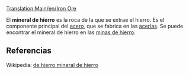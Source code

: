 [[Translation:Main/en/Iron Ore]]
{{es/Carga| carga  = Mineral de hierro
| imagen = IronOre.png
| producida =[[Main/es/Mina de hierro|Mina de hierro]]
| aceptada  =[[Main/es/Acería|Acería]]
}}

El '''mineral de hierro''' es la roca de la que se extrae el hierro. Es el componente principal del [[Main/es/Acero|acero]], que se fabrica en las [[Main/es/Acería|acerías]]. Se puede encontrar el mineral de hierro en las [[Main/es/Mina de hierro|minas de hierro]].

==Referencias==
Wikipedia: [http://www.wikipedia.org/wiki/es:mineral de hierro mineral de hierro]